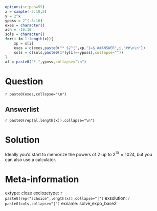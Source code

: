 ```r
options(scipen=99)
x = sample(-3:10,5)
y = 2^x
yposs = 2^(-3:10)
exes = character()
ach = -10:10
sols = character()
for(i in 1:length(x)){
    xp = x[i]
    exes = c(exes,paste0("* $2^{",xp,"}=$ ##ANSWER",i,"##\n\n"))
    sols = c(sols,paste0(1*(y[i]==yposs),collapse=""))
}
al = paste0("* ",yposs,collapse="\n")
```


Question
========

`r paste0(exes,collapse="\n")`

Answerlist
--------

`r paste0(rep(al,length(x)),collapse="\n")`


Solution
========

Ideally you'd start to memorize the powers of 2 up to $2^{10}=1024$, but you can also use a calculator.


Meta-information
============
extype: cloze
exclozetype: `r paste0(rep("schoice",length(x)),collapse="|")`
exsolution: `r paste0(sols,collapse="|")`
exname: solve_expo_base2